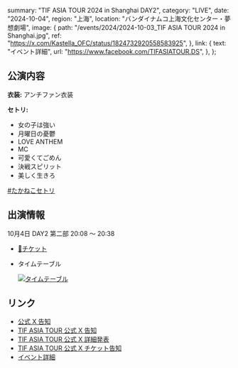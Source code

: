   summary: "TIF ASIA TOUR 2024 in Shanghai DAY2",
  category: "LIVE",
  date: "2024-10-04",
  region: "上海",
  location: "バンダイナムコ上海文化センター・夢想劇場",
  image: {
    path: "/events/2024/2024-10-03_TIF ASIA TOUR 2024 in Shanghai.jpg",
    ref: "https://x.com/Kastella_OFC/status/1824732920558583925",
  },
  link: {
    text: "イベント詳細",
    url: "https://www.facebook.com/TIFASIATOUR.DS",
  },
};

## 公演内容

**衣装:** アンチファン衣装

**セトリ:**

- 女の子は強い
- 月曜日の憂鬱
- LOVE ANTHEM
- MC
- 可愛くてごめん
- 決戦スピリット
- 美しく生きろ

[#たかねこセトリ](https://x.com/Mikuru_hositani/status/1842201865901248599)

## 出演情報

10月4日 DAY2 第二部 20:08 ～ 20:38

- [🎫チケット](https://ticket.lcacg.cn/ja/tif-asia-tour-2024-in-shanghai/)
- タイムテーブル

  [![タイムテーブル](/events/2024/2024-10-03_TIF%20ASIA%20TOUR%202024%20in%20Shanghai_タイムテーブル.jpg)](/events/2024/2024-10-03_TIF%20ASIA%20TOUR%202024%20in%20Shanghai_タイムテーブル.jpg)

## リンク

- [公式 X 告知](https://x.com/takanenofficial/status/1831693786579374441)
- [TIF ASIA TOUR 公式 X 告知](https://x.com/TIFAsiaTour/status/1831648721940955358)
- [TIF ASIA TOUR 公式 X 詳細発表](https://x.com/TIFAsiaTour/status/1835649839906058589)
- [TIF ASIA TOUR 公式 X チケット告知](https://x.com/TIFAsiaTour/status/1835650087789154341)
- [イベント詳細](https://www.facebook.com/TIFASIATOUR.DS)
